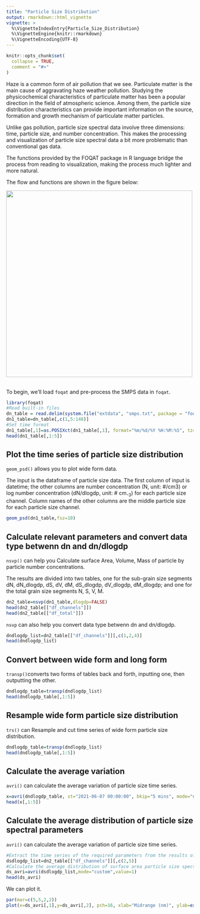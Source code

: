 ```yaml
---
title: "Particle Size Distribution"
output: rmarkdown::html_vignette
vignette: >
  %\VignetteIndexEntry{Particle_Size_Distribution}
  %\VignetteEngine{knitr::rmarkdown}
  %\VignetteEncoding{UTF-8}
---
```


```r
knitr::opts_chunk$set(
  collapse = TRUE,
  comment = "#>"
)
```

Haze is a common form of air pollution that we see. Particulate matter is the main cause of aggravating haze weather pollution. Studying the physicochemical characteristics of particulate matter has been a popular direction in the field of atmospheric science. Among them, the particle size distribution characteristics can provide important information on the source, formation and growth mechanism of particulate matter particles.  

Unlike gas pollution, particle size spectral data involve three dimensions: time, particle size, and number concentration. This makes the processing and visualization of particle size spectral data a bit more problematic than conventional gas data.  

The functions provided by the FOQAT package in R language bridge the process from reading to visualization, making the process much lighter and more natural.  

The flow and functions are shown in the figure below:  

![](https://s1.ax1x.com/2022/04/05/qLbLef.png){width=500px}

<br/>
To begin, we’ll load `foqat` and pre-process the SMPS data in `foqat`.  

```r
library(foqat)
#Read built-in files
dn_table = read.delim(system.file("extdata", "smps.txt", package = "foqat"), check.names = FALSE)
dn1_table=dn_table[,c(1,5:148)]
#Set time format
dn1_table[,1]=as.POSIXct(dn1_table[,1], format="%m/%d/%Y %H:%M:%S", tz="GMT")
head(dn1_table[,1:5])
```

## Plot the time series of particle size distribution  

`geom_psd()` allows you to plot wide form data.

The input is the dataframe of particle size data. The first column of input is datetime; the other columns are number concentration (N, unit: #/cm3) or log number concentration (dN/dlogdp, unit: # cm~-3~) for each particle size channel. Column names of the other columns are the middle particle size for each particle size channel.  

```r
geom_psd(dn1_table,fsz=10)
```

## Calculate relevant parameters and convert data type betwenn dn and dn/dlogdp    

`nsvp()` can help you Calculate surface Area, Volume, Mass of particle by particle number concentrations.  

The results are divided into two tables, one for the sub-grain size segments dN, dN_dlogdp, dS, dV, dM, dS_dlogdp, dV_dlogdp, dM_dlogdp; and one for the total grain size segments N, S, V, M.  

```r
dn2_table=nsvp(dn1_table,dlogdp=FALSE)
head(dn2_table[["df_channels"]])
head(dn2_table[["df_total"]])
```

`nsvp` can also help you convert data type betwenn dn and dn/dlogdp.  

```r
dndlogdp_list=dn2_table[["df_channels"]][,c(1,2,4)]
head(dndlogdp_list)
```

## Convert between wide form and long form  

`transp()`converts two forms of tables back and forth, inputting one, then outputting the other.

```r
dndlogdp_table=transp(dndlogdp_list)
head(dndlogdp_table[,1:5])
```


## Resample wide form particle size distribution

`trs()` can Resample and cut time series of wide form particle size distribution.  

```r
dndlogdp_table=transp(dndlogdp_list)
head(dndlogdp_table[,1:5])
```

## Calculate the average variation

`avri()` can calculate the average variation of particle size time series.    

```r
x=avri(dndlogdp_table, st="2021-06-07 00:00:00", bkip="5 mins", mode="ncycle", value=288)
head(x[,1:5])
```

## Calculate the average distribution of particle size spectral parameters

`avri()` can calculate the average variation of particle size time series.  

```r
#Extract the time series of the required parameters from the results of the nsvp calculation, here the surface area is used as an example
dsdlogdp_list=dn2_table[["df_channels"]][,c(2,5)]
#Calculate the average distribution of surface area particle size spectra
ds_avri=avri(dsdlogdp_list,mode="custom",value=1)
head(ds_avri)
```

We can plot it.  

```r
par(mar=c(5,5,2,2))
plot(x=ds_avri[,1],y=ds_avri[,2], pch=16, xlab="Midrange (nm)", ylab=expression("dS (cm"^2*"/cm"^3*")"), col="#597ef7")
```



